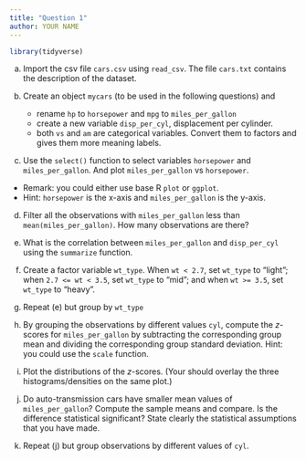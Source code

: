 ```yaml
---
title: "Question 1"
author: YOUR NAME
---
```


```r
library(tidyverse)
```


(a) Import the csv file `cars.csv` using `read_csv`. The file `cars.txt` contains the description of the dataset.



(b) Create an object `mycars` (to be used in the following questions) and
    - rename `hp` to `horsepower` and `mpg` to `miles_per_gallon`
    - create a new variable `disp_per_cyl`, displacement per cylinder.
    - both `vs` and `am` are categorical variables. Convert them to factors and gives them more meaning labels.



(c) Use the `select()` function to select variables `horsepower` and `miles_per_gallon`. And plot `miles_per_gallon` vs `horsepower`.

- Remark: you could either use base R `plot` or `ggplot`. 
- Hint: `horsepower` is the x-axis and `miles_per_gallon` is the y-axis.



(d) Filter all the observations with `miles_per_gallon` less than `mean(miles_per_gallon)`. How many observations are there?




(e) What is the correlation between `miles_per_gallon` and `disp_per_cyl` using the `summarize` function.


(f) Create a factor variable `wt_type`. When `wt < 2.7`, set `wt_type` to "light"; when `2.7 <= wt < 3.5`, set `wt_type` to "mid"; and when `wt >= 3.5`, set `wt_type` to "heavy".



(g) Repeat (e) but group by `wt_type`



(h) By grouping the observations by different values `cyl`, compute the $z$-scores for `miles_per_gallon` by subtracting the corresponding group mean and dividing the corresponding group standard deviation. Hint: you could use the `scale` function.



(i) Plot the distributions of the $z$-scores. (Your should overlay the three histograms/densities on the same plot.)



(j) Do auto-transmission cars have smaller mean values of `miles_per_gallon`? Compute the sample means and compare. Is the difference statistical significant? State clearly the statistical assumptions that you have made.



(k) Repeat (j) but group observations by different values of `cyl`.



